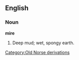 ==English==

===Noun===

'''mire'''

#Deep mud; wet, spongy earth.
[[Category:Old Norse derivations]]